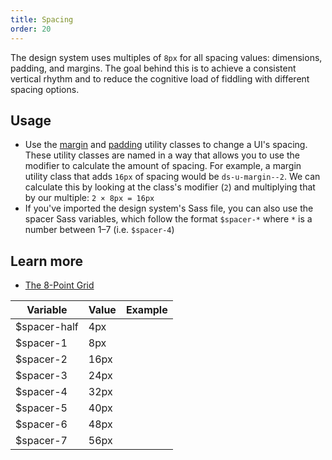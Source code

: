 ```yaml
---
title: Spacing
order: 20
---
```


The design system uses multiples of `8px` for all spacing values: dimensions, padding, and margins. The goal behind this is to achieve a consistent vertical rhythm and to reduce the cognitive load of fiddling with different spacing options.

## Usage

- Use the [margin](/utilities/margin/) and [padding](/utilities/padding/) utility classes to change a UI's spacing. These utility classes are named in a way that allows you to use the modifier to calculate the amount of spacing. For example, a margin utility class that adds `16px` of spacing would be `ds-u-margin--2`. We can calculate this by looking at the class's modifier (`2`) and multiplying that by our multiple: `2 × 8px = 16px`
- If you've imported the design system's Sass file, you can also use the spacer Sass variables, which follow the format `$spacer-*` where `*` is a number between 1–7 (i.e. `$spacer-4`)

## Learn more

- [The 8-Point Grid](https://spec.fm/specifics/8-pt-grid)

| Variable     | Value | Example                                                      |
| ------------ | ----- | --------------------------------------------------------------
| $spacer-half | 4px   | <div class="ds-u-fill--secondary example-spacer-half"></div> |
| $spacer-1    | 8px   | <div class="ds-u-fill--secondary example-spacer-1"></div>    |
| $spacer-2    | 16px  | <div class="ds-u-fill--secondary example-spacer-2"></div>    |
| $spacer-3    | 24px  | <div class="ds-u-fill--secondary example-spacer-3"></div>    |
| $spacer-4    | 32px  | <div class="ds-u-fill--secondary example-spacer-4"></div>    |
| $spacer-5    | 40px  | <div class="ds-u-fill--secondary example-spacer-5"></div>    |
| $spacer-6    | 48px  | <div class="ds-u-fill--secondary example-spacer-6"></div>    |
| $spacer-7    | 56px  | <div class="ds-u-fill--secondary example-spacer-7"></div>    |
